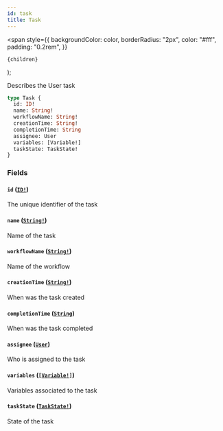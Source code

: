 ```yaml
---
id: task
title: Task
---
```


  <span
    style={{
      backgroundColor: color,
      borderRadius: "2px",
      color: "#fff",
      padding: "0.2rem",
    }}
  >
    {children}
  </span>
);

Describes the User task

```graphql
type Task {
  id: ID!
  name: String!
  workflowName: String!
  creationTime: String!
  completionTime: String
  assignee: User
  variables: [Variable!]
  taskState: TaskState!
}
```

### Fields

#### `id` ([`ID!`](/reference/tasklist-api/scalars/id.mdx))

The unique identifier of the task

#### `name` ([`String!`](/reference/tasklist-api/scalars/string.mdx))

Name of the task

#### `workflowName` ([`String!`](/reference/tasklist-api/scalars/string.mdx))

Name of the workflow

#### `creationTime` ([`String!`](/reference/tasklist-api/scalars/string.mdx))

When was the task created

#### `completionTime` ([`String`](/reference/tasklist-api/scalars/string.mdx))

When was the task completed

#### `assignee` ([`User`](/reference/tasklist-api/objects/user.mdx))

Who is assigned to the task

#### `variables` ([`[Variable!]`](/reference/tasklist-api/objects/variable.mdx))

Variables associated to the task

#### `taskState` ([`TaskState!`](/reference/tasklist-api/enums/task-state.mdx))

State of the task
